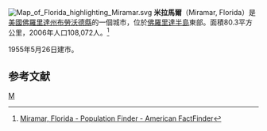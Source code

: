 {{noteTA
|1=zh-hans:米拉马;zh-hant:米拉馬爾;
}}
[[File:Map_of_Florida_highlighting_Miramar.svg|right]]
'''米拉馬爾'''（Miramar, Florida）是[[美國|美國]][[佛羅里達州|佛羅里達州]][[布勞沃德縣|布勞沃德縣]]的一個城市，位於[[佛羅里達半島|佛羅里達半島]]東部。面積80.3平方公里，2006年人口108,072人。<ref>[http://factfinder.census.gov/servlet/SAFFPopulation?_event=Search&geo_id=16000US1258050&_geoContext=01000US%7C04000US12%7C16000US1258050&_street=&_county=Miramar+city&_cityTown=Miramar+city&_state=04000US12&_zip=&_lang=en&_sse=on&ActiveGeoDiv=geoSelect&_useEV=&pctxt=fph&pgsl=160&_submenuId=population_0&ds_name=null&_ci_nbr=null&qr_name=&reg=%3Anull&_keyword=&_industry= Miramar, Florida - Population Finder - American FactFinder]{{Dead link|date=2020年4月 |bot=InternetArchiveBot |fix-attempted=yes }}</ref>

1955年5月26日建市。
==参考文献==
<div class="references-small">
<references />
</div>
{{布勞沃德縣 (佛羅里達州)}}
{{Florida}}
[[Category:佛羅里達州城市|M]]